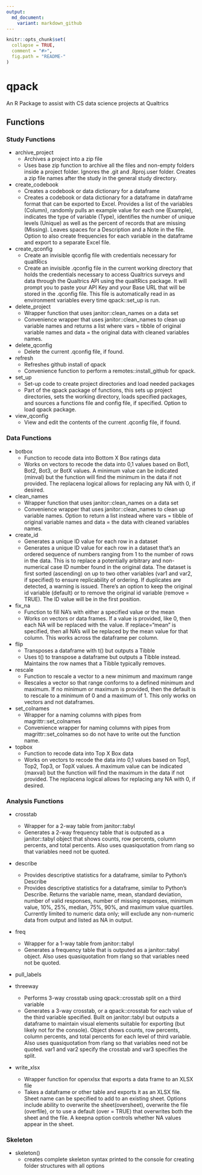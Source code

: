 ---
output:
  md_document:
    variant: markdown_github
---

<!-- README.md is generated from README.Rmd. Please edit that file -->

```{r, echo = FALSE}
knitr::opts_chunk$set(
  collapse = TRUE,
  comment = "#>",
  fig.path = "README-"
)
```

# qpack

An R Package to assist with CS data science projects at Qualtrics

## Functions

### Study Functions

* archive_project
  + Archives a project into a zip file
  + Uses base zip function to archive all the files and non-empty folders inside a project folder. Ignores the .git and .Rproj.user folder. Creates a zip file names after the study in the general study directory.

* create_codebook
  + Creates a codebook or data dictionary for a dataframe
  + Creates a codebook or data dictionary for a dataframe in dataframe format that can be exported to Excel.  Provides a list of the variables (Column), randomly pulls an example value for each one (Example), indicates the type of variable (Type), identifies the number of unique levels (Unique) as well as the percent of records that are missing (Missing).  Leaves spaces for a Description and a Note in the file.  Option to also create frequencies for each variable in the dataframe and export to a separate Excel file.


* create_qconfig
  + Create an invisible qconfig file with credentials necessary for qualtRics
  + Create an invisible .qconfig file in the current working directory that holds the credentials necessary to access Qualtrics surveys and data through the Qualtrics API using the qualtRics package.  It will prompt you to paste your API Key and your Base URL that will be stored in the .qconfig file.  This file is automatically read in as environment variables every time qpack::set_up is run.


* delete_project
  + Wrapper function that uses janitor::clean_names on a data set
  + Convenience wrapper that uses janitor::clean_names to clean up variable names and returns a list where vars = tibble of original variable names and data = the original data with cleaned variables names.


* delete_qconfig
  + Delete the current .qconfig file, if found.


* refresh
  + Refreshes github install of qpack
  + Convenience function to perform a remotes::install_github for qpack.


* set_up
  + Set-up code to create project directories and load needed packages
  + Part of the qpack package of functions, this sets up project directories, sets the working directory, loads specified packages, and sources a functions file and config file, if specified. Option to load qpack package.


* view_qconfig
  + View and edit the contents of the current .qconfig file, if found.


### Data Functions

* botbox
  + Function to recode data into Bottom X Box ratings data
  + Works on vectors to recode the data into 0,1 values based on Bot1, Bot2, Bot3, or BotX values. A minimum value can be indicated (minval) but the function will find the minimum in the data if not provided. The replacena logical allows for replacing any NA with 0, if desired.

    
* clean_names
  + Wrapper function that uses janitor::clean_names on a data set
  + Convenience wrapper that uses janitor::clean_names to clean up variable names.  Option to return a list instead where vars = tibble of original variable names and data = the data with cleaned variables names.


* create_id
  + Generates a unique ID value for each row in a dataset
  + Generates a unique ID value for each row in a dataset that's an ordered sequence of numbers ranging from 1 to the number of rows in the data. This is to replace a potentially arbitrary and non-numerical case ID number found in the original data. The dataset is first sorted (ascending) on up to two other variables (var1 and var2, if specified) to ensure replicability of ordering. If duplicates are detected, a warning is issued. There's an option to keep the original id variable (default) or to remove the original id variable (remove = TRUE). The ID value will be in the first position.


* fix_na
  + Function to fill NA's with either a specified value or the mean
  + Works on vectors or data frames. If a value is provided, like 0, then each NA will be replaced with the value. If replace="mean" is specified, then all NA's will be replaced by the mean value for that column. This works across the dataframe per column.


* flip
  + Transposes a dataframe with t() but outputs a Tibble
  + Uses t() to transpose a dataframe but outputs a Tibble instead. Maintains the row names that a Tibble typically removes.


* rescale
  + Function to rescale a vector to a new minimum and maximum range
  + Rescales a vector so that range conforms to a defined minimum and maximum. If no minimum or maximum is provided, then the default is to rescale to a minimum of 0 and a maximum of 1. This only works on vectors and not dataframes.

    
* set_colnames
  + Wrapper for a naming columns with pipes from magrittr::set_colnames
  + Convenience wrapper for naming columns with pipes from magrittr::set_colnames so do not have to write out the function name.

    
* topbox
  + Function to recode data into Top X Box data
  + Works on vectors to recode the data into 0,1 values based on Top1, Top2, Top3, or TopX values. A maximum value can be indicated (maxval) but the function will find the maximum in the data if not provided. The replacena logical allows for replacing any NA with 0, if desired.


### Analysis Functions

* crosstab
  + Wrapper for a 2-way table from janitor::tabyl
  + Generates a 2-way frequency table that is outputed as a janitor::tabyl object that shows counts, row percents, column percents, and total percents. Also uses quasiquotation from rlang so that variables need not be quoted.


* describe
  + Provides descriptive statistics for a dataframe, similar to Python's Describe
  + Provides descriptive statistics for a dataframe, similar to Python's Describe. Returns the variable name, mean, standard deviation, number of valid responses, number of missing responses, minimum value, 10%, 25%, median, 75%, 90%, and maximum value quartiles. Currently limited to numeric data only; will exclude any non-numeric data from output and listed as NA in output.

* freq
  + Wrapper for a 1-way table from janitor::tabyl
  + Generates a frequency table that is outputed as a janitor::tabyl object. Also uses quasiquotation from rlang so that variables need not be quoted.


* pull_labels


* threeway
  + Performs 3-way crosstab using qpack::crosstab split on a third variable
  + Generates a 3-way crosstab, or a qpack::crosstab for each value of the third variable specified. Built on janitor::tabyl but outputs a dataframe to maintain visual elements suitable for exporting (but likely not for the console). Object shows counts, row percents, column percents, and total percents for each level of third variable. Also uses quasiquotation from rlang so that variables need not be quoted. var1 and var2 specify the crosstab and var3 specifies the split.


* write_xlsx
  + Wrapper function for openxlsx that exports a data frame to an XLSX file
  + Takes a dataframe or other table and exports it as an XLSX file. Sheet name can be specified to add to an existing sheet. Options include ability to overwrite the sheet(oversheet), overwrite the file (overfile), or to use a default (over = TRUE) that overwrites both the sheet and the file. A keepna option controls whether NA values appear in the sheet.
  

### Skeleton

* skeleton()
    + creates complete skeleton syntax printed to the console for creating folder structures with all options
